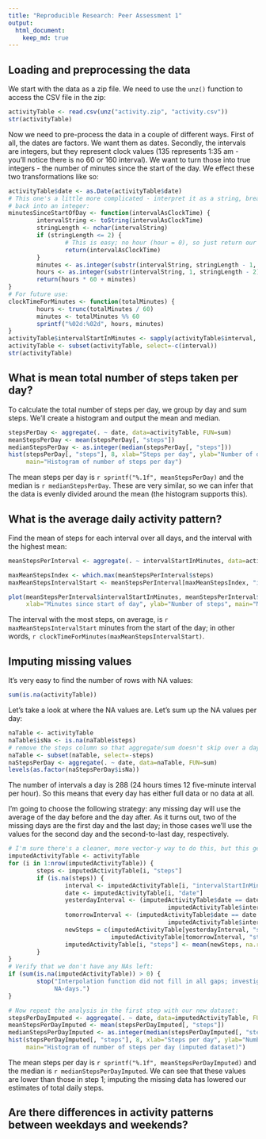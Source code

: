 ```yaml
---
title: "Reproducible Research: Peer Assessment 1"
output: 
  html_document:
    keep_md: true
---
```


## Loading and preprocessing the data
We start with the data as a zip file. We need to use the `unz()` function to access the CSV file in the zip:

```r
activityTable <- read.csv(unz("activity.zip", "activity.csv"))
str(activityTable)
```

Now we need to pre-process the data in a couple of different ways. First of all, the dates are factors. We want
them as dates. Secondly, the intervals are integers, but they represent clock values (135 represents 1:35 am -
you'll notice there is no 60 or 160 interval). We want to turn those into true integers - the number of minutes
since the start of the day. We effect these two transformations like so:

```r
activityTable$date <- as.Date(activityTable$date)
# This one's a little more complicated - interpret it as a string, break into two, then
# back into an integer:
minutesSinceStartOfDay <- function(intervalAsClockTime) {
        intervalString <- toString(intervalAsClockTime)
        stringLength <- nchar(intervalString)
        if (stringLength <= 2) {
                # This is easy; no hour (hour = 0), so just return our input
                return(intervalAsClockTime)
        }
        minutes <- as.integer(substr(intervalString, stringLength - 1, stringLength))
        hours <- as.integer(substr(intervalString, 1, stringLength - 2))
        return(hours * 60 + minutes)
}
# For future use:
clockTimeForMinutes <- function(totalMinutes) {
        hours <- trunc(totalMinutes / 60)
        minutes <- totalMinutes %% 60
        sprintf("%02d:%02d", hours, minutes)
}
activityTable$intervalStartInMinutes <- sapply(activityTable$interval, minutesSinceStartOfDay)
activityTable <- subset(activityTable, select=-c(interval))
str(activityTable)
```
## What is mean total number of steps taken per day?
To calculate the total number of steps per day, we group by day and sum steps. We'll create a histogram and
output the mean and median.
```r
stepsPerDay <- aggregate(. ~ date, data=activityTable, FUN=sum)
meanStepsPerDay <- mean(stepsPerDay[, "steps"])
medianStepsPerDay <- as.integer(median(stepsPerDay[, "steps"]))
hist(stepsPerDay[, "steps"], 8, xlab="Steps per day", ylab="Number of days",
     main="Histogram of number of steps per day")
```

The mean steps per day is `r sprintf("%.1f", meanStepsPerDay)` and the median is `r medianStepsPerDay`.
These are very similar, so we can infer that the data is evenly divided around the mean (the histogram
supports this).


## What is the average daily activity pattern?
Find the mean of steps for each interval over all days, and the interval with the highest mean:
```r
meanStepsPerInterval <- aggregate(. ~ intervalStartInMinutes, data=activityTable, FUN=mean)

maxMeanStepsIndex <- which.max(meanStepsPerInterval$steps)
maxMeanStepsIntervalStart <- meanStepsPerInterval[maxMeanStepsIndex, "intervalStartInMinutes"]

plot(meanStepsPerInterval$intervalStartInMinutes, meanStepsPerInterval$steps, type="l",
     xlab="Minutes since start of day", ylab="Number of steps", main="Mean steps for each interval")
```

The interval with the most steps, on average, is `r maxMeanStepsIntervalStart` minutes from the start of the
day; in other words, `r clockTimeForMinutes(maxMeanStepsIntervalStart)`.


## Imputing missing values
It's very easy to find the number of rows with NA values:
```r
sum(is.na(activityTable))
```

Let's take a look at where the NA values are. Let's sum up the NA values per day:

```r
naTable <- activityTable
naTable$isNa <- is.na(naTable$steps)
# remove the steps column so that aggregate/sum doesn't skip over a day of all NAs:
naTable <- subset(naTable, select=-steps)
naStepsPerDay <- aggregate(. ~ date, data=naTable, FUN=sum)
levels(as.factor(naStepsPerDay$isNa))
```

The number of intervals a day is 288 (24 hours times 12 five-minute interval per hour). So this means that every
day has either full data or no data at all.

I'm going to choose the following strategy: any missing day will use the average of the day before and the day after. As it turns out, two of the missing days are the first day and the last day; in those cases we'll use the values for the second day and the second-to-last day, respectively.

```r
# I'm sure there's a cleaner, more vector-y way to do this, but this gets the job done:
imputedActivityTable <- activityTable
for (i in 1:nrow(imputedActivityTable)) {
        steps <- imputedActivityTable[i, "steps"]
        if (is.na(steps)) {
                interval <- imputedActivityTable[i, "intervalStartInMinutes"]
                date <- imputedActivityTable[i, "date"]
                yesterdayInterval <- (imputedActivityTable$date == date - 1 &
                                             imputedActivityTable$intervalStartInMinutes == interval)
                tomorrowInterval <- (imputedActivityTable$date == date + 1 &
                                             imputedActivityTable$intervalStartInMinutes == interval)
                newSteps = c(imputedActivityTable[yesterdayInterval, "steps"],
                             imputedActivityTable[tomorrowInterval, "steps"])
                imputedActivityTable[i, "steps"] <- mean(newSteps, na.rm=T)
        }
}
# Verify that we don't have any NAs left:
if (sum(is.na(imputedActivityTable)) > 0) {
        stop("Interpolation function did not fill in all gaps; investigate. Probably a run of three or more
             NA-days.")
}

# Now repeat the analysis in the first step with our new dataset:
stepsPerDayImputed <- aggregate(. ~ date, data=imputedActivityTable, FUN=sum)
meanStepsPerDayImputed <- mean(stepsPerDayImputed[, "steps"])
medianStepsPerDayImputed <- as.integer(median(stepsPerDayImputed[, "steps"]))
hist(stepsPerDayImputed[, "steps"], 8, xlab="Steps per day", ylab="Number of days",
     main="Histogram of number of steps per day (imputed dataset)")
```

The mean steps per day is `r sprintf("%.1f", meanStepsPerDayImputed)` and the median is
`r medianStepsPerDayImputed`. We can see that these values are lower than those in step 1; imputing the
missing data has lowered our estimates of total daily steps.


## Are there differences in activity patterns between weekdays and weekends?
